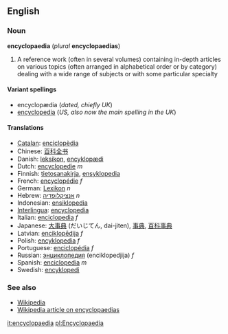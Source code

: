 ==English==
===Noun===
'''encyclopaedia''' (''plural'' '''encyclopaedias''')

#A reference work (often in several volumes) containing in-depth articles on various topics (often arranged in alphabetical order or by category) dealing with a wide range of subjects or with some particular specialty

====Variant spellings====
*encyclopædia (''dated, chiefly UK'')
*[[encyclopedia]] (''US, also now the main spelling in the UK'')

====Translations====
*[[Catalan]]: [[enciclopèdia]]
*Chinese: [[百科全书]]
*Danish: [[leksikon]], <!--a [[Danish]]: -->[[encyklopædi]]<!-- are bigger and do have some longer and deeper articles.-->
*Dutch: [[encyclopedie]] ''m''
*Finnish: [[tietosanakirja]], [[ensyklopedia]]
*French: [[encyclopédie]] ''f''
*German: [[Lexikon]] ''n''
*Hebrew: [[אנציקלופדיה]] ''n''
*Indonesian: [[ensiklopedia]]
*[[Interlingua]]: [[encyclopedia]]
*Italian: [[enciclopedia]] ''f''
*Japanese: [[大事典]] (だいじてん, dai-jiten), [[事典]], [[百科事典]]
*Latvian: [[enciklopēdija]] ''f''
*Polish: [[encyklopedia]] ''f''
*Portuguese: [[enciclopédia]] ''f''
*Russian: [[энциклопедия]] (enciklopedjija) ''f''
*Spanish: [[enciclopedia]] ''m''
*Swedish: [[encyklopedi]]

===See also===
*[[Wikipedia]]
*[[w:Encyclopedia|Wikipedia article on encyclopaedias]]

[[it:encyclopaedia]]
[[pl:Encyclopaedia]]